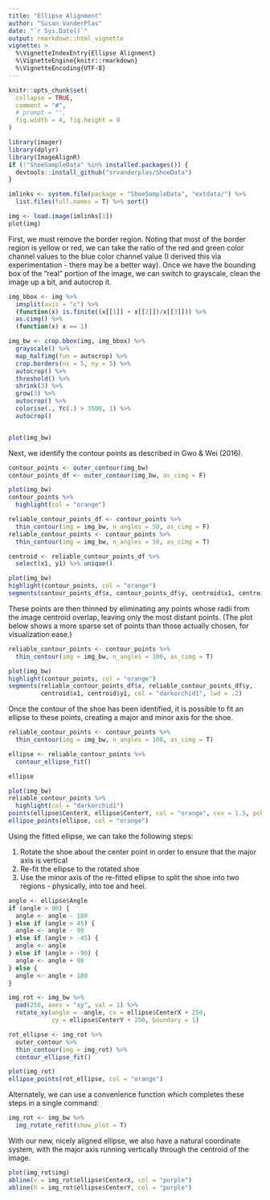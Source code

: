 ```yaml
---
title: "Ellipse Alignment"
author: "Susan VanderPlas"
date: "`r Sys.Date()`"
output: rmarkdown::html_vignette
vignette: >
  %\VignetteIndexEntry{Ellipse Alignment}
  %\VignetteEngine{knitr::rmarkdown}
  %\VignetteEncoding{UTF-8}
---
```


```r
knitr::opts_chunk$set(
  collapse = TRUE,
  comment = "#",
  # prompt = "",
  fig.width = 4, fig.height = 9
)
```


```r
library(imager)
library(dplyr)
library(ImageAlignR)
if (!"ShoeSampleData" %in% installed.packages()) {
  devtools::install_github("srvanderplas/ShoeData")
}

imlinks <- system.file(package = "ShoeSampleData", "extdata/") %>% 
  list.files(full.names = T) %>% sort()

img <- load.image(imlinks[1])
plot(img)
```

First, we must remove the border region. Noting that most of the border region is yellow or red, we can take the ratio of the red and green color channel values to the blue color channel value (I derived this via experimentation - there may be a better way). Once we have the bounding box of the "real" portion of the image, we can switch to grayscale, clean the image up a bit, and autocrop it.

```r

img_bbox <- img %>%
  imsplit(axis = "c") %>%
  (function(x) is.finite((x[[1]] + x[[2]])/x[[3]])) %>%
  as.cimg() %>%
  (function(x) x == 1)

img_bw <- crop.bbox(img, img_bbox) %>%
  grayscale() %>%
  map_halfimg(fun = autocrop) %>%
  crop.borders(nx = 5, ny = 5) %>%
  autocrop() %>%
  threshold() %>%
  shrink(3) %>%
  grow(3) %>%
  autocrop() %>%
  colorise(., Yc(.) > 3500, 1) %>%
  autocrop()


plot(img_bw)
```

Next, we identify the contour points as described in Gwo & Wei (2016). 

```r
contour_points <- outer_contour(img_bw)
contour_points_df <- outer_contour(img_bw, as_cimg = F)

plot(img_bw)
contour_points %>%
  highlight(col = "orange")
```

```r
reliable_contour_points_df <- contour_points %>%
  thin_contour(img = img_bw, n_angles = 50, as_cimg = F)
reliable_contour_points <- contour_points %>%
  thin_contour(img = img_bw, n_angles = 50, as_cimg = T)
```

```r
centroid <- reliable_contour_points_df %>%
  select(x1, y1) %>% unique()

plot(img_bw)
highlight(contour_points, col = "orange")
segments(contour_points_df$x, contour_points_df$y, centroid$x1, centroid$y1, col = "orange", lwd = .1)

```

These points are then thinned by eliminating any points whose radii from the image centroid overlap, leaving only the most distant points. (The plot below shows a more sparse set of points than those actually chosen, for visualization ease.)


```r
reliable_contour_points <- contour_points %>%
  thin_contour(img = img_bw, n_angles = 100, as_cimg = T)
```

```r
plot(img_bw)
highlight(contour_points, col = "orange")
segments(reliable_contour_points_df$x, reliable_contour_points_df$y, 
         centroid$x1, centroid$y1, col = "darkorchid1", lwd = .2)
```

Once the contour of the shoe has been identified, it is possible to fit an ellipse to these points, creating a major and minor axis for the shoe. 


```r
reliable_contour_points <- contour_points %>%
  thin_contour(img = img_bw, n_angles = 100, as_cimg = T)
```

```r
ellipse <- reliable_contour_points %>% 
  contour_ellipse_fit()

ellipse
```

```r
plot(img_bw)
reliable_contour_points %>%
  highlight(col = "darkorchid1")
points(ellipse$CenterX, ellipse$CenterY, col = "orange", cex = 1.5, pch = 16)
ellipse_points(ellipse, col = "orange")
```

Using the fitted ellipse, we can take the following steps:

1. Rotate the shoe about the center point in order to ensure that the major axis is vertical
2. Re-fit the ellipse to the rotated shoe
3. Use the minor axis of the re-fitted ellipse to split the shoe into two regions - physically, into toe and heel.

```r
angle <- ellipse$Angle
if (angle > 90) {
  angle <- angle - 180
} else if (angle > 45) {
  angle <- angle - 90
} else if (angle > -45) {
  angle <- angle
} else if (angle > -90) {
  angle <- angle + 90
} else {
  angle <- angle + 180
}

img_rot <- img_bw %>%
  pad(250, axes = "xy", val = 1) %>%
  rotate_xy(angle = -angle, cx = ellipse$CenterX + 250, 
            cy = ellipse$CenterY + 250, boundary = 1)

rot_ellipse <- img_rot %>% 
  outer_contour %>% 
  thin_contour(img = img_rot) %>%
  contour_ellipse_fit()

plot(img_rot)
ellipse_points(rot_ellipse, col = "orange")
```

Alternately, we can use a convenience function which completes these steps in a single command: 
```r
img_rot <- img_bw %>%
  img_rotate_refit(show_plot = T)
```

With our new, nicely aligned ellipse, we also have a natural coordinate system, with the major axis running vertically through the centroid of the image. 

```r
plot(img_rot$img)
abline(v = img_rot$ellipse$CenterX, col = "purple")
abline(h = img_rot$ellipse$CenterY, col = "purple")
```
